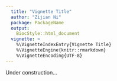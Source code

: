 ---
  title: "Vignette Title"
  author: "Zijian Ni"
  package: PackageName
  output: 
    BiocStyle::html_document
  vignette: >
    %\VignetteIndexEntry{Vignette Title}
    %\VignetteEngine{knitr::rmarkdown}
    %\VignetteEncoding{UTF-8}  
---
  
Under construction...